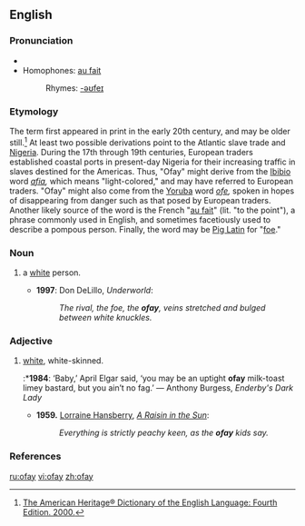 ==English==

===Pronunciation===
* {{IPA|/'əʊfeɪ/}}
*Homophones: [[au fait]]
*:Rhymes: [[Rhymes:English:-əʊfeɪ|-əʊfeɪ]]

===Etymology===
The term first appeared in print in the early 20th century, and may be older still.<ref>[http://www.bartleby.com/61/67/O0036700.html The American Heritage® Dictionary of the English Language: Fourth Edition.  2000.]</ref>  At least two possible derivations point to the Atlantic slave trade and [[Nigeria]].  During the 17th through 19th centuries, European traders established coastal ports in present-day Nigeria for their increasing traffic in slaves destined for the Americas.  Thus, "Ofay" might derive from the [[Ibibio]] word ''[[afia]],'' which means "light-colored," and may have referred to European traders.  "Ofay" might also come from the [[Yoruba]] word ''[[ofe]],'' spoken in hopes of disappearing from danger such as that posed by European traders. Another likely source of the word is the French "[[au fait]]" (lit. "to the point"), a phrase commonly used in English, and sometimes facetiously used to describe a pompous person. Finally, the word may be [[Pig Latin]] for "[[foe]]." 

===Noun===
{{en-noun}}

# {{US|pejorative|slang}} a [[white]] person.
#* '''1997''': Don DeLillo, ''Underworld'':
#*: ''The rival, the foe, the '''ofay''', veins stretched and bulged between white knuckles.'' 

===Adjective===
{{en-adj}}

# {{US|pejorative|slang}} [[white]], white-skinned.
#:*'''1984''': ‘Baby,’ April Elgar said, ‘you may be an uptight '''ofay''' milk-toast limey bastard, but you ain’t no fag.’ — Anthony Burgess, ''Enderby's Dark Lady''
#*'''1959.''' [[w:Lorraine Hansberry|Lorraine Hansberry]], ''[[w:A Raisin in the Sun|A Raisin in the Sun]]'':
#*:''Everything is strictly peachy keen, as the '''ofay''' kids say.''

===References===
<references/>

[[ru:ofay]]
[[vi:ofay]]
[[zh:ofay]]
